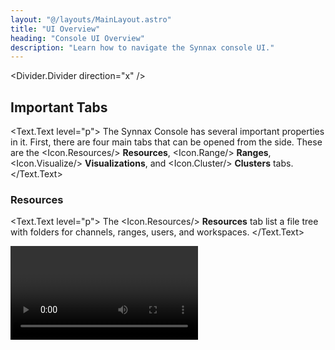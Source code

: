 ```yaml
---
layout: "@/layouts/MainLayout.astro"
title: "UI Overview"
heading: "Console UI Overview"
description: "Learn how to navigate the Synnax console UI."
---
```


<Divider.Divider direction="x" />

## Important Tabs

<Text.Text level="p">
The Synnax Console has several important properties in it. First, there are four
main tabs that can be opened from the side. These are the <Icon.Resources/>
__Resources__, <Icon.Range/> __Ranges__, <Icon.Visualize/> __Visualizations__,
and <Icon.Cluster/> __Clusters__ tabs.
</Text.Text>

### Resources

<Text.Text level="p">
The <Icon.Resources/> __Resources__ tab list a file tree with folders for
channels, ranges, users, and workspaces.
</Text.Text>

<Video client:only="react" id="console/ui-overview-open-resources" />

- [Channels](/reference/concepts/channels) are the sensor channels that you can
  track and plot.
- [Ranges](querying-data) are saved times that you can use
  when loading data to view.
- __Users__ are a list of all users registered in the cluster. The workspaces
  created by the users can be found underneath their name.
- [Workspaces](workspaces) list all created workspaces in
  the cluster. This tree includes workspaces created by all users.

### Ranges

<Text.Text level="p">
You can view and create active ranges on the right by clicking the <Icon.Range/>
__Ranges__ icon. More information about ranges are covered in [Querying Data Using Ranges](querying-data).
</Text.Text>

<Video client:only="react" id="console/new-range" />

### Visualization Properties

<Text.Text level="p">
When you have a visualization open, such as a PID or Line Plot, you can open the
visualization properties by clicking the __Visualize__ <Icon.Visualize/> icon in
the bottom-right. This allows you to show or hide visualization properties for a
cleaner view.
</Text.Text>

<Video client:only="react" id="console/ui-overview-open-visualization-toolbar" />

### Clusters

<Text.Text level="p">
The list of clusters that you are connected to is found by clicking on the
__Cluster__ <Icon.Cluster/> icon in the bottom-right. This opens up a list of
all available clusters. You can add new clusters from here. Also, you can switch
your current active cluster. The text in the corner indicates whether you are
connected, disconnected, or have a failed connection with the cluster. More
information about clusters can be found in the page about [connecting a
cluster](connect-a-cluster).
</Text.Text>

<Video client:only="react" id="console/connect-a-cluster" />

<Divider.Divider direction="x" />

## Window Management

The Synnax Console can be easily manipulated to help choose the exact display
you want.

You can easily open and close toolbars on Synnax:

<Video client:only="react" id="console/ui-overview-open-toolbars" />

You can close toolbars either by touching the respective icon or resizing it to the
edge:

<Video client:only="react" id="console/ui-overview-close-visualizations" />

You can also have multiple visualizations displayed at the same time:

<Video client:only="react" id="console/ui-overview-two-tabs" />

<Divider.Divider direction="x" />

## Getting Help

<Text.Text level="p">
The Synnax documentation can be opened from within the Synnax Console by
clicking the <Icon.QuestionMark/> icon.
</Text.Text>

<Video client:only="react" id="console/ui-overview-open-documentation" />

### Search Toolbar

The search toolbar at the top can be used to search for resources or to toggle
commands. Searching for resouces can be done by searching or pressing
`ctrl`+`P`.As an example of searching for resources, you could search for a test
range and then have it automatically added as an active range:

<Video client:only="react" id="console/ui-overview-toolbar-open-range" />

The search toolbar can run commands by entering a "`>`" or pressing
`ctrl`+`shift`+`P`.This allows you to run commands such as toggling the color
theme, creating a visualization, adding a range, or opening the documentation:

<Video client:only="react" id="console/ui-overview-toolbar-command" />

